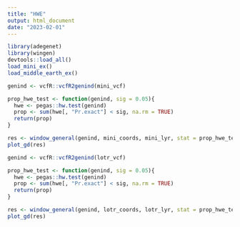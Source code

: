 ```yaml
---
title: "HWE"
output: html_document
date: "2023-02-01"
---
```

```r
library(adegenet)
library(wingen)
devtools::load_all()
load_mini_ex()
load_middle_earth_ex()

genind <- vcfR::vcfR2genind(mini_vcf)

prop_hwe_test <- function(genind, sig = 0.05){
  hwe <- pegas::hw.test(genind)
  prop <- sum(hwe[, "Pr.exact"] < sig, na.rm = TRUE)
  return(prop)
}

res <- window_general(genind, mini_coords, mini_lyr, stat = prop_hwe_test, wdim = 7)
plot_gd(res)
```

```r
genind <- vcfR::vcfR2genind(lotr_vcf)

prop_hwe_test <- function(genind, sig = 0.05){
  hwe <- pegas::hw.test(genind)
  prop <- sum(hwe[, "Pr.exact"] < sig, na.rm = TRUE)
  return(prop)
}

res <- window_general(genind, lotr_coords, lotr_lyr, stat = prop_hwe_test, wdim = 3, parallel = TRUE, ncores = 3)
plot_gd(res)
```

